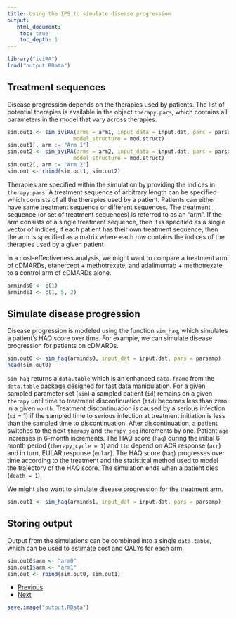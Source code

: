 ```yaml
---
title: Using the IPS to simulate disease progression
output: 
   html_document:
    toc: true
    toc_depth: 1
--- 
```


```r
library("iviRA")
load("output.RData")
```

## Treatment sequences
Disease progression depends on the therapies used by patients. The list of potential therapies is available in the object `therapy.pars`, which contains all parameters in the model that vary across therapies.

```r
sim.out1 <- sim_iviRA(arms = arm1, input_data = input.dat, pars = parsamp,
                     model_structure = mod.struct)
sim.out1[, arm := "Arm 1"]
sim.out2 <- sim_iviRA(arms = arm2, input_data = input.dat, pars = parsamp,
                     model_structure = mod.struct)
sim.out2[, arm := "Arm 2"]
sim.out <- rbind(sim.out1, sim.out2)
```

Therapies are specified within the simulation by providing the indices in `therapy.pars`. A treatment sequence of arbitrary length can be specified which consists of all the therapies used by a patient. Patients can either have same treatment sequence or different sequences. The treatment sequence (or set of treatment sequences) is referred to as an "arm". If the arm consists of a single treatment sequence, then it is specified as a single vector of indices; if each patient has their own treatment sequence, then the arm is specified as a matrix where each row contains the indices of the therapies used by a given patient

In a cost-effectiveness analysis, we might want to compare a treatment arm of cDMARDs, etanercept + methotrexate, and adalimumab + methotrexate to a control arm of cDMARDs alone.

```r
arminds0 <- c(1)
arminds1 <- c(1, 5, 2)
```

## Simulate disease progression
Disease progression is modeled using the function `sim_haq`, which simulates a patient's HAQ score over time. For example, we can simulate disease progression for patients on cDMARDs. 

```r
sim.out0 <- sim_haq(arminds0, input_dat = input.dat, pars = parsamp)
head(sim.out0)

```

`sim_haq` returns a `data.table` which is an enhanced `data.frame` from the `data.table` package designed for fast data manipulation. For a given sampled parameter set (`sim`) a sampled patient (`id`) remains on a given `therapy` until time to treatment discontinuation (`ttd`) becomes less than zero in a given `month`. Treatment discontinuation is caused by a serious infection (`si` = 1) if the sampled time to serious infection at treatment initiation is less than the sampled time to discontinuation. After discontinuation, a patient switches to the next `therapy` and `therapy_seq` increments by one. Patient `age` increases in 6-month increments. The HAQ score (`haq`) during the initial 6-month period (`therapy_cycle = 1`) and `ttd` depend on ACR response (`acr`) and in turn, EULAR response (`eular`). The HAQ score (`haq`) progresses over time according to the treatment and the statistical method used to model the trajectory of the HAQ score. The simulation ends when a patient dies (`death = 1`).

We might also want to simulate disease progression for the treatment arm. 
```r
sim.out1 <- sim_haq(arminds1, input_dat = input.dat, pars = parsamp)
```

## Storing output
Output from the simulations can be combined into a single `data.table`, which can be used to estimate cost and QALYs for each arm.  

```r
sim.out0$arm <- "arm0"
sim.out1$arm <- "arm1"
sim.out <- rbind(sim.out0, sim.out1)
```

<div>
<ul class="pager">
  <li class="previous"><a href="03-parameters.html">Previous</a></li>
  <li class="next"><a href="05-qalys.html">Next</a></li>
</ul>
</div>

```r
save.image("output.RData")
```